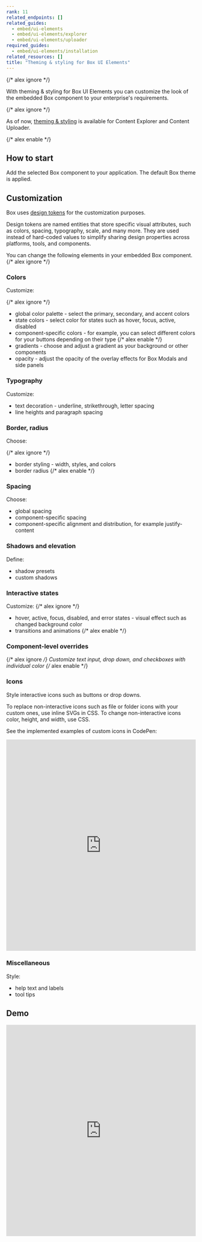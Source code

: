 ```yaml
---
rank: 11
related_endpoints: []
related_guides:
  - embed/ui-elements
  - embed/ui-elements/explorer
  - embed/ui-elements/uploader
required_guides:
  - embed/ui-elements/installation
related_resources: []
title: "Theming & styling for Box UI Elements"
---
```

{/* alex ignore */}


With theming & styling for Box UI Elements you can customize the look
of the embedded Box component to your enterprise's requirements.

{/* alex ignore */}

<Message type='notice'>As of now, [theming & styling][blog] is available for Content
  Explorer and Content Uploader.</Message>

{/* alex enable */}

## How to start

Add the selected Box component to your application. The default Box theme is applied.

## Customization

Box uses [design tokens][dt] for the customization purposes.

<Message type='notice'>
Design tokens are named entities that store specific visual attributes, such
as colors, spacing, typography, scale, and many more.
They are used instead of hard-coded values to simplify sharing design
properties across platforms, tools, and components.
</Message>

You can change the following elements in your embedded Box component.
{/* alex ignore */}

### Colors

Customize:

{/* alex ignore */}
* global color palette - select the primary, secondary, and accent colors
* state colors - select color for states such as hover, focus, active, disabled
* component-specific colors - for example, you can select different colors for your buttons depending on their type
{/* alex enable */}
* gradients - choose and adjust a gradient as your background or other components
* opacity - adjust the opacity of the overlay effects for Box Modals and side panels

### Typography

Customize: 

* text decoration - underline, strikethrough, letter spacing
* line heights and paragraph spacing 

### Border, radius

Choose:

{/* alex ignore */}
* border styling - width, styles, and colors
* border radius
{/* alex enable */}

### Spacing

Choose:

* global spacing
* component-specific spacing
* component-specific alignment and distribution, for example justify-content

### Shadows and elevation

Define:

* shadow presets
* custom shadows

### Interactive states

Customize:
{/* alex ignore */}
* hover, active, focus, disabled, and error states - visual effect such as changed background color
* transitions and animations
{/* alex enable */}

### Component-level overrides

{/* alex ignore */}
Customize text input, drop down, and checkboxes with individual color
{/* alex enable */}

### Icons

Style interactive icons such as buttons or drop downs.

<Message type='notice'>
To replace non-interactive icons such as file or folder icons with your custom ones, use inline SVGs in CSS.
To change non-interactive icons color, height, and width, use CSS.
</Message>

See the implemented examples of custom icons in CodePen:

<iframe height="560"
scrolling="no" 
title="Box custom icons" 
src="https://codepen.io/box-platform/embed/raaRqye?default-tab=html%2Cresult" frameborder="no"
allowtransparency="true"
allowfullscreen="true"
style="width: 100%;"
></iframe>

### Miscellaneous

Style:

* help text and labels
* tool tips

## Demo

<iframe height="560"
scrolling="no" 
title="Box theming branding" 
src="https://codepen.io/box-platform/embed/KwKbrPw?default-tab=html%2Cresult" frameborder="no"
allowtransparency="true"
allowfullscreen="true"
style="width: 100%;"
></iframe>

[explorer]: g://embed/ui-elements/explorer
[uploader]: g://embed/ui-elements/uploader
[dt]: g://embed/ui-elements/ui-elements-design-tokens
[blog]: https://medium.com/@stefaniuk.olga/b4a86518d5ca
